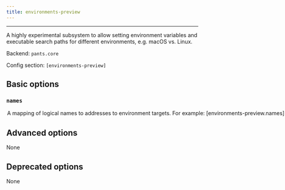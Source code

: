 ```yaml
---
title: environments-preview
---
```



---

A highly experimental subsystem to allow setting environment variables and executable search paths for different environments, e.g. macOS vs. Linux.

Backend: <span className="color--primary">`pants.core`</span>

Config section: <span className="color--primary">`[environments-preview]`</span>

<span className={styles.options}>

## Basic options

### `names`

<Option
  cli_repr={`--environments-preview-names="{'key1': val1, 'key2': val2, ...}"`}
  env_repr='PANTS_ENVIRONMENTS_PREVIEW_NAMES'
  default_repr={`{}`}
>

A mapping of logical names to addresses to environment targets. For example:

```
[environments-preview.names]
linux_local = "//:linux_env"
macos_local = "//:macos_env"
centos6 = "//:centos6_docker_env"
linux_ci = "build-support:linux_ci_env"
macos_ci = "build-support:macos_ci_env"
```

To use an environment for a given target, specify the name in the `environment` field on that target. Pants will consume the environment target at the address mapped from that name.

Pants will ignore any environment targets that are not given a name via this option.

</Option>

## Advanced options

None

## Deprecated options

None

</span>
